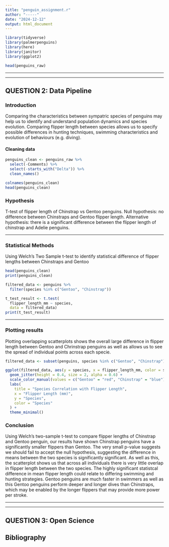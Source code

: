 ```yaml
---
title: "penguin_assignment.r"
author: "-----"
date: "2024-12-12"
output: html_document
---
```


```r
library(tidyverse)
library(palmerpenguins)
library(here)
library(janitor)
library(ggplot2)
```

```r
head(penguins_raw)
```
-----------------------------------------


--------------------------------------------


## QUESTION 2: Data Pipeline

### Introduction
Comparing the characteristics between sympatric species of penguins may help us to identify and understand population dynamics and species evolution. Comparing flipper length between species allows us to specify possible differences in hunting techniques, swimming characteristics and evolution of behaviours (e.g. diving).

#### Cleaning data
```r
penguins_clean <- penguins_raw %>%
  select(-Comments) %>%
  select(-starts_with("Delta")) %>%
  clean_names() 

colnames(penguins_clean)
head(penguins_clean)
```

### Hypothesis
T-test of flipper length of Chinstrap vs Gentoo penguins. Null hypothesis: no difference between Chinstraps and Gentoo flipper length. Alternative hypothesis: there is a significant difference between the flipper length of chinstrap and Adelie penguins.

--------------------------------------------

### Statistical Methods
Using Welch's Two Sample t-test to identify statistical difference of flipper lengths between Chinstraps and Gentoo
```r
head(penguins_clean)
print(penguins_clean)
```


```r
filtered_data <- penguins %>%
  filter(species %in% c("Gentoo", "Chinstrap"))

t_test_result <- t.test(
  flipper_length_mm ~ species,
  data = filtered_data)
print(t_test_result)
```

---------------------------------------------

### Plotting results 
Plotting overlapping scatterplots shows the overall large difference in flipper length between Gentoo and Chrinstrap penguins as well as allows us to see the spread of individual points across each specie.
```r
filtered_data <- subset(penguins, species %in% c("Gentoo", "Chinstrap"))

ggplot(filtered_data, aes(y = species, x = flipper_length_mm, color = species)) +
  geom_jitter(height = 0.4, size = 2, alpha = 0.6) + 
  scale_color_manual(values = c("Gentoo" = "red", "Chinstrap" = "blue")) +
  labs(
    title = "Species Correlation with Flipper Length",
    x = "Flipper Length (mm)",
    y = "Species",
    color = "Species"
  ) +
  theme_minimal()

```

### Conclusion
Using Welch’s two-sample t-test to compare flipper lengths of Chinstrap and Gentoo penguin, our results have shown Chinstrap penguins have a significantly smaller flippers than Gentoo. The very small p-value suggests we should fail to accept the null hypothesis, suggesting the difference in means between the two species is significantly significant. As well as this, the scatterplot shows us that across all individuals there is very little overlap in flipper length between the two species. The highly significant statistcal difference in mean flipper length could relate to differing swimming and hunting strategies. Gentoo penguins are much faster in swimmers as well as this Gentoo penguins perform deeper and longer dives than Chinstraps, which may be enabled by the longer flippers that may provide more power per stroke. 

------------------------------------------------------------------------


------------------------------------------------------------------------

## QUESTION 3: Open Science






## Bibliography
